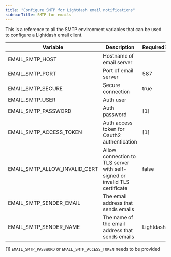 ```yaml
---
title: "Configure SMTP for Lightdash email notifications"
sidebarTitle: SMTP for emails
---
```


This is a reference to all the SMTP environment variables that can be used to configure a Lightdash email client.

| Variable                          | Description                                                                | Required? | Default |
| --------------------------------- | -------------------------------------------------------------------------- | --------- | ------- |
| EMAIL\_SMTP\_HOST                 | Hostname of email server                                                   | <Icon icon="square-check" iconType="solid"/>         |         |
| EMAIL\_SMTP\_PORT                 | Port of email server                                                       | 587       |         |
| EMAIL\_SMTP\_SECURE               | Secure connection                                                          | true      |         |
| EMAIL\_SMTP\_USER                 | Auth user                                                                  | <Icon icon="square-check" iconType="solid"/>         |         |
| EMAIL\_SMTP\_PASSWORD             | Auth password                                                              | \[1\]     |         |
| EMAIL\_SMTP\_ACCESS\_TOKEN        | Auth access token for Oauth2 authentication                                | \[1\]     |         |
| EMAIL\_SMTP\_ALLOW\_INVALID\_CERT | Allow connection to TLS server with self-signed or invalid TLS certificate | false     |         |
| EMAIL\_SMTP\_SENDER\_EMAIL        | The email address that sends emails                                        | <Icon icon="square-check" iconType="solid"/>         |         |
| EMAIL\_SMTP\_SENDER\_NAME         | The name of the email address that sends emails                            | Lightdash |         |

\[1\] `EMAIL_SMTP_PASSWORD` or `EMAIL_SMTP_ACCESS_TOKEN` needs to be provided
